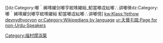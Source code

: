 [[Category:缁村熀浜簗]]

[[dz:Category:嘟｀絺嗉嬥剑嘟亨綋嗉嬥綌_魛當嘟戉紜嘟∴讲嘟倈dz:Category:嘟｀絺嗉嬥剑嘟亨綋嗉嬥綌 魛當嘟戉紜嘟∴讲嘟俔]
[[kw:Klass:Yethow_devnydhyoryon|kw:Klass:Yethow devnydhyoryon]]
[[or:Category:Wikipedians_by_language|or:Category:Wikipedians by language]]
[[ur:夭賲乇蹃:Page_for_non-Urdu-Speakers|ur:夭賲乇蹃:Page for non-Urdu-Speakers]]